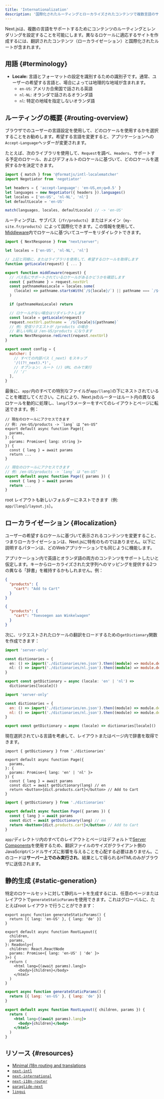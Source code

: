 ```yaml
---
title: 'Internationalization'
description: '国際化されたルーティングとローカライズされたコンテンツで複数言語のサポートを追加します。'
---
```


Next.jsは、複数の言語をサポートするためにコンテンツのルーティングとレンダリングを設定することを可能にします。異なるロケールに適応するサイトを作成するには、翻訳されたコンテンツ（ローカライゼーション）と国際化されたルートが含まれます。

## 用語 {#terminology}

- **Locale:** 言語とフォーマットの設定を識別するための識別子です。通常、ユーザーの希望する言語と、場合によっては地理的な地域が含まれます。
  - `en-US`: アメリカ合衆国で話される英語
  - `nl-NL`: オランダで話されるオランダ語
  - `nl`: 特定の地域を指定しないオランダ語

## ルーティングの概要 {#routing-overview}

ブラウザでのユーザーの言語設定を使用して、どのロケールを使用するかを選択することをお勧めします。希望する言語を変更すると、アプリケーションへの`Accept-Language`ヘッダーが変更されます。

たとえば、次のライブラリを使用して、`Request`を調べ、`Headers`、サポートする予定のロケール、およびデフォルトのロケールに基づいて、どのロケールを選択するかを決定できます。

```js title="middleware.js"
import { match } from '@formatjs/intl-localematcher'
import Negotiator from 'negotiator'

let headers = { 'accept-language': 'en-US,en;q=0.5' }
let languages = new Negotiator({ headers }).languages()
let locales = ['en-US', 'nl-NL', 'nl']
let defaultLocale = 'en-US'

match(languages, locales, defaultLocale) // -> 'en-US'
```

ルーティングは、サブパス（`/fr/products`）またはドメイン（`my-site.fr/products`）によって国際化できます。この情報を使用して、[Middleware](/docs/app/building-your-application/routing/middleware)内でロケールに基づいてユーザーをリダイレクトできます。

```js title="middleware.js"
import { NextResponse } from "next/server";

let locales = ['en-US', 'nl-NL', 'nl']

// 上記と同様に、またはライブラリを使用して、希望するロケールを取得します
function getLocale(request) { ... }

export function middleware(request) {
  // パス名にサポートされているロケールがあるかどうかを確認します
  const { pathname } = request.nextUrl
  const pathnameHasLocale = locales.some(
    (locale) => pathname.startsWith(`/${locale}/`) || pathname === `/${locale}`
  )

  if (pathnameHasLocale) return

  // ロケールがない場合はリダイレクトします
  const locale = getLocale(request)
  request.nextUrl.pathname = `/${locale}${pathname}`
  // 例: 受信リクエストが /products の場合
  // 新しいURLは /en-US/products になります
  return NextResponse.redirect(request.nextUrl)
}

export const config = {
  matcher: [
    // すべての内部パス (_next) をスキップ
    '/((?!_next).*)',
    // オプション: ルート (/) URL のみで実行
    // '/'
  ],
}
```

最後に、`app/`内のすべての特別なファイルが`app/[lang]`の下にネストされていることを確認してください。これにより、Next.jsのルーターはルート内の異なるロケールを動的に処理し、`lang`パラメーターをすべてのレイアウトとページに転送できます。例：

<Tabs>
<TabItem value="tsx" label="TypeScript">

```tsx title="app/[lang]/page.tsx" switcher
// 現在のロケールにアクセスできます
// 例: /en-US/products -> `lang` は "en-US"
export default async function Page({
  params,
}: {
  params: Promise<{ lang: string }>
}) {
  const { lang } = await params
  return ...
}
```

</TabItem>
<TabItem value="jsx" label="JavaScript">

```jsx title="app/[lang]/page.js" switcher
// 現在のロケールにアクセスできます
// 例: /en-US/products -> `lang` は "en-US"
export default async function Page({ params }) {
  const { lang } = await params
  return ...
}
```

</TabItem>
</Tabs>

root レイアウトも新しいフォルダーにネストできます（例: `app/[lang]/layout.js`）。

## ローカライゼーション {#localization}

ユーザーの希望するロケールに基づいて表示されるコンテンツを変更すること、つまりローカライゼーションは、Next.jsに特有のものではありません。以下に説明するパターンは、どのWebアプリケーションでも同じように機能します。

アプリケーション内で英語とオランダ語の両方のコンテンツをサポートしたいと仮定します。キーからローカライズされた文字列へのマッピングを提供する2つの異なる「辞書」を維持するかもしれません。例：

```json title="dictionaries/en.json"
{
  "products": {
    "cart": "Add to Cart"
  }
}
```

```json title="dictionaries/nl.json"
{
  "products": {
    "cart": "Toevoegen aan Winkelwagen"
  }
}
```

次に、リクエストされたロケールの翻訳をロードするための`getDictionary`関数を作成できます：

<Tabs>
<TabItem value="ts" label="TypeScript">

```ts title="app/[lang]/dictionaries.ts" switcher
import 'server-only'

const dictionaries = {
  en: () => import('./dictionaries/en.json').then((module) => module.default),
  nl: () => import('./dictionaries/nl.json').then((module) => module.default),
}

export const getDictionary = async (locale: 'en' | 'nl') =>
  dictionaries[locale]()
```

</TabItem>
<TabItem value="js" label="JavaScript">

```js title="app/[lang]/dictionaries.js" switcher
import 'server-only'

const dictionaries = {
  en: () => import('./dictionaries/en.json').then((module) => module.default),
  nl: () => import('./dictionaries/nl.json').then((module) => module.default),
}

export const getDictionary = async (locale) => dictionaries[locale]()
```

</TabItem>
</Tabs>

現在選択されている言語を考慮して、レイアウトまたはページ内で辞書を取得できます。

<Tabs>
<TabItem value="tsx" label="TypeScript">

```tsx title="app/[lang]/page.tsx" switcher
import { getDictionary } from './dictionaries'

export default async function Page({
  params,
}: {
  params: Promise<{ lang: 'en' | 'nl' }>
}) {
  const { lang } = await params
  const dict = await getDictionary(lang) // en
  return <button>{dict.products.cart}</button> // Add to Cart
}
```

</TabItem>
<TabItem value="jsx" label="JavaScript">

```jsx title="app/[lang]/page.js" switcher
import { getDictionary } from './dictionaries'

export default async function Page({ params }) {
  const { lang } = await params
  const dict = await getDictionary(lang) // en
  return <button>{dict.products.cart}</button> // Add to Cart
}
```

</TabItem>
</Tabs>

`app/`ディレクトリ内のすべてのレイアウトとページはデフォルトで[Server Components](/docs/app/building-your-application/rendering/server-components)を使用するため、翻訳ファイルのサイズがクライアント側のJavaScriptバンドルサイズに影響を与えることを心配する必要はありません。このコードは**サーバー上でのみ実行され**、結果として得られるHTMLのみがブラウザに送信されます。

## 静的生成 {#static-generation}

特定のロケールセットに対して静的ルートを生成するには、任意のページまたはレイアウトで`generateStaticParams`を使用できます。これはグローバルに、たとえばroot レイアウトで行うことができます：

<Tabs>
<TabItem value="tsx" label="TypeScript">

```tsx title="app/[lang]/layout.tsx" switcher
export async function generateStaticParams() {
  return [{ lang: 'en-US' }, { lang: 'de' }]
}

export default async function RootLayout({
  children,
  params,
}: Readonly<{
  children: React.ReactNode
  params: Promise<{ lang: 'en-US' | 'de' }>
}>) {
  return (
    <html lang={(await params).lang}>
      <body>{children}</body>
    </html>
  )
}
```

</TabItem>
<TabItem value="jsx" label="JavaScript">

```jsx title="app/[lang]/layout.js" switcher
export async function generateStaticParams() {
  return [{ lang: 'en-US' }, { lang: 'de' }]
}

export default async function RootLayout({ children, params }) {
  return (
    <html lang={(await params).lang}>
      <body>{children}</body>
    </html>
  )
}
```

</TabItem>
</Tabs>

## リソース {#resources}

- [Minimal i18n routing and translations](https://github.com/vercel/next.js/tree/canary/examples/i18n-routing)
- [`next-intl`](https://next-intl.dev)
- [`next-international`](https://github.com/QuiiBz/next-international)
- [`next-i18n-router`](https://github.com/i18nexus/next-i18n-router)
- [`paraglide-next`](https://inlang.com/m/osslbuzt/paraglide-next-i18n)
- [`lingui`](https://lingui.dev)
